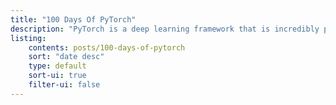 ```yaml
---
title: "100 Days Of PyTorch"
description: "PyTorch is a deep learning framework that is incredibly popular. But starting out with it might seem challenging or overwhelming. Luckily, the team behind PyTorch has a great [tutorial series](https://docs.pytorch.org/tutorials/) which covers concepts all the way from 'what is a tensor' to 'deploying a model to production'. In this 100-day series I will follow along with the PyTorch tutorial series, curating the things I learned, and giving my beginner opinion."
listing:
    contents: posts/100-days-of-pytorch
    sort: "date desc"
    type: default
    sort-ui: true
    filter-ui: false
---
```



